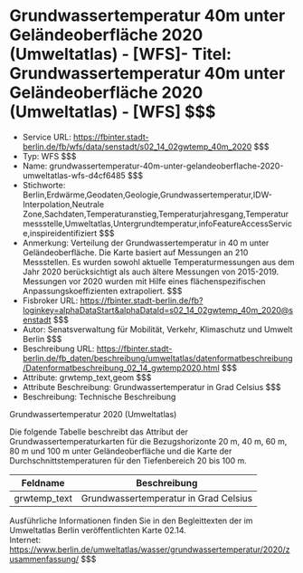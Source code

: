 # Grundwassertemperatur 40m unter Geländeoberfläche 2020 (Umweltatlas) - [WFS]- Titel: Grundwassertemperatur 40m unter Geländeoberfläche 2020 (Umweltatlas) - [WFS] $$$
- Service URL: https://fbinter.stadt-berlin.de/fb/wfs/data/senstadt/s02_14_02gwtemp_40m_2020 $$$
- Typ: WFS $$$
- Name: grundwassertemperatur-40m-unter-gelandeoberflache-2020-umweltatlas-wfs-d4cf6485 $$$
- Stichworte: Berlin,Erdwärme,Geodaten,Geologie,Grundwassertemperatur,IDW-Interpolation,Neutrale Zone,Sachdaten,Temperaturanstieg,Temperaturjahresgang,Temperaturmessstelle,Umweltatlas,Untergrundtemperatur,infoFeatureAccessService,inspireidentifiziert $$$
- Anmerkung: Verteilung der Grundwassertemperatur in 40 m unter Geländeoberfläche. Die Karte basiert auf Messungen an 210 Messstellen. Es wurden sowohl aktuelle Temperaturmessungen aus dem Jahr 2020 berücksichtigt als auch ältere Messungen von 2015-2019. Messungen vor 2020 wurden mit Hilfe eines flächenspezifischen Anpassungskoeffizienten extrapoliert. $$$
- Fisbroker URL: https://fbinter.stadt-berlin.de/fb?loginkey=alphaDataStart&alphaDataId=s02_14_02gwtemp_40m_2020@senstadt $$$
- Autor: Senatsverwaltung für Mobilität, Verkehr, Klimaschutz und Umwelt Berlin $$$
- Beschreibung URL: https://fbinter.stadt-berlin.de/fb_daten/beschreibung/umweltatlas/datenformatbeschreibung/Datenformatbeschreibung_02_14_gwtemp2020.html $$$
- Attribute: grwtemp_text,geom $$$
- Attribute Beschreibung: Grundwassertemperatur in Grad Celsius $$$
- Beschreibung: Technische Beschreibung 

Grundwassertemperatur 2020 (Umweltatlas)

Die folgende Tabelle beschreibt das Attribut der Grundwassertemperaturkarten für die Bezugshorizonte 20 m, 40 m, 60 m, 80 m und 100 m unter Geländeoberfläche und die Karte der Durchschnittstemperaturen für den Tiefenbereich 20 bis 100 m.

| **Feldname**  | **Beschreibung**                      |
| ------------- | ------------------------------------- |
| grwtemp\_text | Grundwassertemperatur in Grad Celsius |

Ausführliche Informationen finden Sie in den Begleittexten der im Umweltatlas Berlin veröffentlichten Karte 02.14.  
Internet: https://www.berlin.de/umweltatlas/wasser/grundwassertemperatur/2020/zusammenfassung/ $$$

